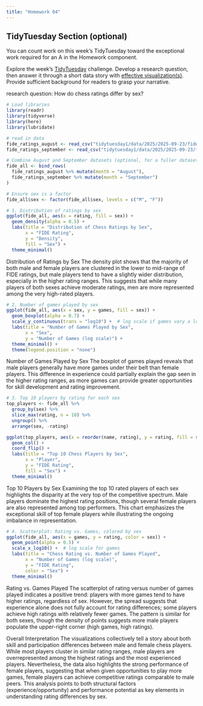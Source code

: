 ```yaml
---
title: "Homework 04"
---
```



## TidyTuesday Section (optional)

::: {.callout-important title="Instructions"}

You can count work on this week's TidyTuesday toward the exceptional work required for an A in the Homework component.

:::


Explore the week's [TidyTuesday](https://github.com/rfordatascience/tidytuesday) challenge. Develop a research question, then answer it through a short data story with [effective visualization(s)]({{< var effective-viz-url >}}).  Provide sufficient background for readers to grasp your narrative.

research question: How do chess ratings differ by sex?
```r
# Load libraries
library(readr)
library(tidyverse)
library(here)
library(lubridate)
```

```r
# read in data
fide_ratings_august <- read_csv("tidytuesday1/data/2025/2025-09-23/fide_ratings_august.csv")
fide_ratings_september <- read_csv("tidytuesday1/data/2025/2025-09-23/fide_ratings_september.csv")
```

```r
# Combine August and September datasets (optional, for a fuller dataset)
fide_all <- bind_rows(
  fide_ratings_august %>% mutate(month = "August"),
  fide_ratings_september %>% mutate(month = "September")
)

# Ensure sex is a factor
fide_all$sex <- factor(fide_all$sex, levels = c("M", "F"))

# 1. Distribution of ratings by sex
ggplot(fide_all, aes(x = rating, fill = sex)) +
  geom_density(alpha = 0.5) +
  labs(title = "Distribution of Chess Ratings by Sex",
       x = "FIDE Rating",
       y = "Density",
       fill = "Sex") +
  theme_minimal()
```
Distribution of Ratings by Sex
The density plot shows that the majority of both male and female players are clustered in the lower to mid-range of FIDE ratings, but male players tend to have a slightly wider distribution, especially in the higher rating ranges. This suggests that while many players of both sexes achieve moderate ratings, men are more represented among the very high-rated players.


```r
# 2. Number of games played by sex
ggplot(fide_all, aes(x = sex, y = games, fill = sex)) +
  geom_boxplot(alpha = 0.7) +
  scale_y_continuous(trans = "log10") +  # log scale if games vary a lot
  labs(title = "Number of Games Played by Sex",
       x = "Sex",
       y = "Number of Games (log scale)") +
  theme_minimal() +
  theme(legend.position = "none")
```
Number of Games Played by Sex
The boxplot of games played reveals that male players generally have more games under their belt than female players. This difference in experience could partially explain the gap seen in the higher rating ranges, as more games can provide greater opportunities for skill development and rating improvement.


```r
# 3. Top 10 players by rating for each sex
top_players <- fide_all %>%
  group_by(sex) %>%
  slice_max(rating, n = 10) %>%
  ungroup() %>%
  arrange(sex, -rating)

ggplot(top_players, aes(x = reorder(name, rating), y = rating, fill = sex)) +
  geom_col() +
  coord_flip() +
  labs(title = "Top 10 Chess Players by Sex",
       x = "Player",
       y = "FIDE Rating",
       fill = "Sex") +
  theme_minimal()
```
Top 10 Players by Sex
Examining the top 10 rated players of each sex highlights the disparity at the very top of the competitive spectrum. Male players dominate the highest rating positions, though several female players are also represented among top performers. This chart emphasizes the exceptional skill of top female players while illustrating the ongoing imbalance in representation.

```r
# 4. Scatterplot: Rating vs. Games, colored by sex
ggplot(fide_all, aes(x = games, y = rating, color = sex)) +
  geom_point(alpha = 0.5) +
  scale_x_log10() +  # log scale for games
  labs(title = "Chess Rating vs. Number of Games Played",
       x = "Number of Games (log scale)",
       y = "FIDE Rating",
       color = "Sex") +
  theme_minimal()
```
Rating vs. Games Played
The scatterplot of rating versus number of games played indicates a positive trend: players with more games tend to have higher ratings, regardless of sex. However, the spread suggests that experience alone does not fully account for rating differences; some players achieve high ratings with relatively fewer games. The pattern is similar for both sexes, though the density of points suggests more male players populate the upper-right corner (high games, high ratings).


Overall Interpretation
The visualizations collectively tell a story about both skill and participation differences between male and female chess players. While most players cluster in similar rating ranges, male players are overrepresented among the highest ratings and the most experienced players. Nevertheless, the data also highlights the strong performance of female players, suggesting that when given opportunities to play more games, female players can achieve competitive ratings comparable to male peers. This analysis points to both structural factors (experience/opportunity) and performance potential as key elements in understanding rating differences by sex.
